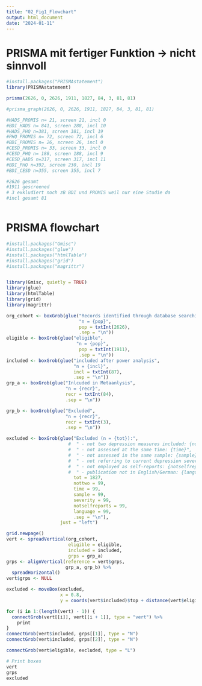 ```yaml
---
title: "02_Fig1_Flowchart"
output: html_document
date: "2024-01-11"
---
```

# PRISMA mit fertiger Funktion -> nicht sinnvoll
```r

#install.packages("PRISMAstatement")
library(PRISMAstatement)

prisma(2626, 0, 2626, 1911, 1827, 84, 3, 81, 81)

#prisma_graph(2626, 0, 2626, 1911, 1827, 84, 3, 81, 81)

#HADS_PROMIS n= 21, screen 21, incl 0
#BDI_HADS n= 841, screen 288, incl 10
#HADS_PHQ n=381, screen 381, incl 19
#PHQ_PROMIS n= 72, screen 72, incl 6
#BDI_PROMIS n= 26, screen 26, incl 0
#CESD_PROMIS n= 33, screen 33, incl 0
#CESD_PHQ n= 188, screen 188, incl 9
#CESD_HADS n=317, screen 317, incl 11
#BDI_PHQ n=392, screen 230, incl 19
#BDI_CESD n=355, screen 355, incl 7

#2626 gesamt
#1911 gescreened 
# 3 exkludiert noch zB BDI und PROMIS weil nur eine Studie da 
#incl gesamt 81



```


# PRISMA flowchart
```r
#install.packages("Gmisc")
#install.packages("glue")
#install.packages("htmlTable")
#install.packages("grid")
#install.packages("magrittr")


library(Gmisc, quietly = TRUE)
library(glue)
library(htmlTable)
library(grid)
library(magrittr)

org_cohort <- boxGrob(glue("Records identified through database searching (Medline (Ovid) and Embase",
                           "n = {pop}",
                           pop = txtInt(2626),
                           .sep = "\n"))
eligible <- boxGrob(glue("eligible",
                          "n = {pop}",
                           pop = txtInt(1911),
                           .sep = "\n"))
included <- boxGrob(glue("included after power analysis",
                         "n = {incl}",
                         incl = txtInt(87),
                         .sep = "\n"))
grp_a <- boxGrob(glue("Inlcuded in Metaanlysis",
                      "n = {recr}",
                      recr = txtInt(84),
                      .sep = "\n"))

grp_b <- boxGrob(glue("Excluded",
                      "n = {recr}",
                      recr = txtInt(3),
                      .sep = "\n"))

excluded <- boxGrob(glue("Excluded (n = {tot}):",
                       #  " - not two depression measures included: {nottwo}",
                       #  " - not assessed at the same time: {time}",
                       #  " - not assessed in the same sample: {sample}",
                       #  " - not referring to current depression severity: {severity}",
                       #  " - not employed as self-reports: {notselfreports}",
                       #  " - publication not in English/German: {language}",
                         tot = 1827,
                         nottwo = 99,
                         time = 99,
                         sample = 99,
                         severity = 99,
                         notselfreports = 99,
                         language = 99,
                         .sep = "\n"),
                    just = "left")

grid.newpage()
vert <- spreadVertical(org_cohort,
                       eligible = eligible,
                       included = included,
                       grps = grp_a)
grps <- alignVertical(reference = vert$grps,
                      grp_a, grp_b) %>%
  spreadHorizontal()
vert$grps <- NULL

excluded <- moveBox(excluded,
                    x = 0.8,
                    y = coords(vert$included)$top + distance(vert$eligible, vert$included, half = TRUE, center = FALSE))

for (i in 1:(length(vert) - 1)) {
  connectGrob(vert[[i]], vert[[i + 1]], type = "vert") %>%
    print
}
connectGrob(vert$included, grps[[1]], type = "N")
connectGrob(vert$included, grps[[2]], type = "N")

connectGrob(vert$eligible, excluded, type = "L")

# Print boxes
vert
grps
excluded



```
